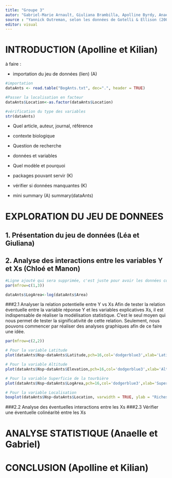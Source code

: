 ```yaml
---
title: "Groupe 3"
autor: "Gabriel-Marie Arnault, Giuliana Brambilla, Apolline Byrdy, Anaelle Hulbert, Manon Le Bihan, Kilian Prevost, Chloé Van der Swaelmen et Léa Vuille"
source : "Yannick Outreman, selon les données de Gotelli & Ellison (2002) - Biogeography at a regional scale : determinants of antspecies density in New England bogs and forests. Ecology, 83 : 1604-1609."
editor: visual
---
```


# **INTRODUCTION** (Apolline et Kilian)

à faire :

-   importation du jeu de données (lien) (A)

```r
#importation
dataAnts <- read.table("BogAnts.txt", dec=".", header = TRUE)

#Passer la localisation en facteur 
dataAnts$Location<-as.factor(dataAnts$Location)

#vérification du type des variables 
str(dataAnts)
```

-   Quel article, auteur, journal, référence

-   contexte biologique

-   Question de recherche

-   données et variables

-   Quel modèle et pourquoi

-   packages pouvant servir (K)

-   vérifier si données manquantes (K)

-   mini summary (A) summary(dataAnts)

# **EXPLORATION DU JEU DE DONNEES**

## 1. Présentation du jeu de données (Léa et Giuliana)

## 2. Analyse des interactions entre les variables Y et Xs (Chloé et Manon)

```r
#Ligne ajouté qui sera supprimée, c'est juste pour avoir les données correctes
par(mfrow=c(1,3))

dataAnts$LogArea<-log(dataAnts$Area)

```
###2.1 Analyser la relation potentielle entre Y vs Xs 
Afin de tester la relation éventuelle entre la variable réponse Y et les variables explicatives Xs, il est indispensable de réaliser la modélisation statistique. C'est le seul moyen qui nous permet de tester la significativité de cette relation. Seulement, nous pouvons commencer par réaliser des analyses graphiques afin de ce faire une idée.

```r

par(mfrow=c(2,2))

# Pour la variable Latitude
plot(dataAnts$Nsp~dataAnts$Latitude,pch=16,col='dodgerblue3',xlab='Latitude',ylab='Richesse spécifique des fourmis')

# Pour la variable Altitude
plot(dataAnts$Nsp~dataAnts$Elevation,pch=16,col='dodgerblue3',xlab='Altitude',ylab='Richesse spécifique des fourmis')

# Pour la variable Superficie de la tourbière
plot(dataAnts$Nsp~dataAnts$LogArea,pch=16,col='dodgerblue3',xlab='Superficie de la tourbière',ylab='Richesse spécifique des fourmis')

# Pour la variable Localisation
boxplot(dataAnts$Nsp~dataAnts$Location, varwidth = TRUE, ylab = "Richesse spécifique des fourmis", xlab = "Localisation", col=c('#000099','#339900'), main = "")
```


###2.2 Analyse des éventuelles interactions entre les Xs
###2.3 Vérifier une éventuelle colinéarité entre les Xs 

# **ANALYSE STATISTIQUE** (Anaelle et Gabriel)

# **CONCLUSION** (Apolline et Kilian)
